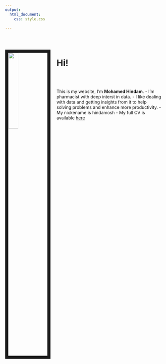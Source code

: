 ```yaml
---
output: 
  html_document:
    css: style.css

---
```


<br><br>

<img src="files/hindam.jpg" style="width:25%; border:10px solid; margin-right: 20px" align="left">

# Hi!
<br><br>

This is my website, I'm **Mohamed Hindam**. 
- I'm pharmacist with deep interst in data.
- I like dealing with data and getting insights from it to help solving problems and enhance    more productivity.
- My nickename is hindamosh
- My full CV is available [here](files/Mohamed_Hindam.pdf)


